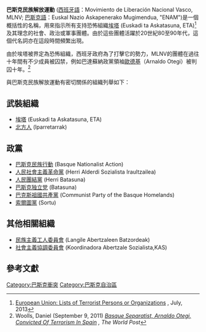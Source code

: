 '''巴斯克民族解放運動''' ([[西班牙語|西班牙語]]：Movimiento de Liberación Nacional Vasco, MLNV; [[巴斯克語|巴斯克語]]：Euskal Nazio Askapenerako Mugimendua, "ENAM")是一個概括性的名稱，用來指示所有支持恐怖組織[[埃塔|埃塔]] (Euskadi ta Askatasuna, ETA)<ref>[http://www.loc.gov/law/help/eu_lists_of_terrorist.php European Union: Lists of Terrorist Persons or Organizations] {{Wayback|url=http://www.loc.gov/law/help/eu_lists_of_terrorist.php |date=20140413154946 }}, July, 2013</ref>及其理念的社會、政治或軍事團體。由於這些團體活躍於20世紀80至90年代，這個代名詞亦在這段時間頻繁出現。

由於埃塔被界定為恐怖組織，西班牙政府為了打擊它的勢力，MLNV的團體在過往
十年間有不少成員被囚禁，例如巴達蘇納政黨領袖[[歐德基|歐德基]]（Arnaldo Otegi）被判囚十年。<ref>Woolls, Daniel (September 9, 2011) ''[http://www.huffingtonpost.com/2011/09/16/basque-separatist-arnaldo-otegi_n_966665.html Basque Separatist, Arnaldo Otegi, Convicted Of Terrorism In Spain] {{Wayback|url=http://www.huffingtonpost.com/2011/09/16/basque-separatist-arnaldo-otegi_n_966665.html |date=20140413150107 }}, The World Post''</ref>

與巴斯克民族解放運動有密切關係的組織列舉如下：

==武裝組織==
*[[埃塔|埃塔]] (Euskadi ta Askatasuna, ETA)
*[[北方人(巴斯克軍事組織)|北方人]] (Iparretarrak)

==政黨==
*[[巴斯克民族行動|巴斯克民族行動]] (Basque Nationalist Action)
* [[人民社會主義革命黨|人民社會主義革命黨]] (Herri Alderdi Sozialista Iraultzailea)
*[[人民團結黨|人民團結黨]] (Herri Batasuna)
*[[巴斯克独立党|巴斯克独立党]] (Batasuna)
*[[巴克斯祖國共產黨|巴克斯祖國共產黨]] (Communist Party of the Basque Homelands)
*[[索爾圖黨|索爾圖黨]] (Sortu)

==其他相關組織==
*[[民族主義工人委員會|民族主義工人委員會]] (Langile Abertzaleen Batzordeak)
*[[社會主義協調委員會|社會主義協調委員會]] (Koordinadora Abertzale Sozialista,KAS)

==參考文獻==
<references/>

[[Category:巴斯克衝突|Category:巴斯克衝突]]
[[Category:巴斯克自治區|Category:巴斯克自治區]]